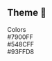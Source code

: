 <Meta title="Docs/Theme" />

## Theme 🎨
<style>{`
    .title {
        font-size: 1.3rem;
    }

    .card-list {
        display: flex;
        justify-content: space-around;
        align-items: center;
    }

    .card-list .card {
        box-shadow: 0px 3px 6px rgba(0, 0, 0, 0.05);
        height: 100px;
        width: 150px;
        border-radius: 5px;
        display: flex;
        justify-content: center;
        align-items: center;
        color: #FFF;
        font-weight: bold;
    }

    .card-list .card.primary {
        background: #7900FF;
    }

    .card-list .card.secondary {
        background: #548CFF;
    }

    .card-list .card.tertiary {
        background: #93FFD8;
    }
`}
</style>
<div className="card-list">
    <div className='title'>Colors</div>
    <div className='card primary'>
        #7900FF
    </div>
    <div className='card secondary'>
        #548CFF
    </div>
    <div className='card tertiary'>
        #93FFD8
    </div>
</div>

